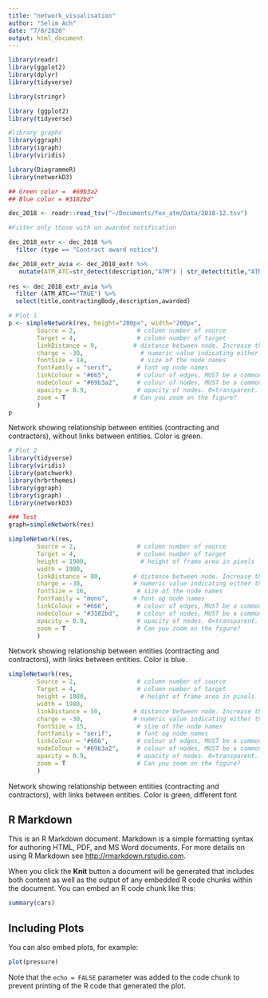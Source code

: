 ```yaml
---
title: "network_visualisation"
author: "Selim Ach"
date: "7/8/2020"
output: html_document
---
```


```r

library(readr)
library(ggplot2)
library(dplyr)
library(tidyverse)

library(stringr)

library (ggplot2)
library(tidyverse)

#library graphs
library(ggraph)
library(igraph)
library(viridis)

library(DiagrammeR)
library(networkD3)

## Green color =  #69b3a2
## Blue color = #3182bd"

dec_2018 <- readr::read_tsv("~/Documents/fox_atm/Data/2018-12.tsv")

#Filter only those with an awarded notification

dec_2018_extr <- dec_2018 %>% 
  filter (type == "Contract award notice")

dec_2018_extr_avia <- dec_2018_extr %>% 
   mutate(ATM_ATC=str_detect(description,"ATM") | str_detect(title,"ATM") | str_detect(title,pattern = "Air traffic") | str_detect(description,pattern = "Air") | str_detect(title,"ATC"))
        
res <- dec_2018_extr_avia %>% 
  filter (ATM_ATC=="TRUE") %>% 
  select(title,contractingBody,description,awarded)

# Plot 1
p <- simpleNetwork(res, height="200px", width="200px",
        Source = 2,                 # column number of source
        Target = 4,                 # column number of target
        linkDistance = 9,          # distance between node. Increase this value to have more space between nodes
        charge = -30,                # numeric value indicating either the strength of the node repulsion (negative value) or attraction (positive value)
        fontSize = 14,               # size of the node names
        fontFamily = "serif",       # font og node names
        linkColour = "#665",        # colour of edges, MUST be a common colour for the whole graph
        nodeColour = "#69b3a2",     # colour of nodes, MUST be a common colour for the whole graph
        opacity = 0.9,              # opacity of nodes. 0=transparent. 1=no transparency
        zoom = T                   # Can you zoom on the figure?
        )
p

```
Network showing relationship between entities (contracting and contractors), without links between entities. Color is green. 


```r

# Plot 2 
library(tidyverse)
library(viridis)
library(patchwork)
library(hrbrthemes)
library(ggraph)
library(igraph)
library(networkD3)

### Test
graph=simpleNetwork(res)

simpleNetwork(res,     
        Source = 2,                 # column number of source
        Target = 4,                 # column number of target
        height = 1900,               # height of frame area in pixels
        width = 1980,
        linkDistance = 80,         # distance between node. Increase this value to have more space between nodes
        charge = -30,              # numeric value indicating either the strength of the node repulsion (negative value) or attraction (positive value)
        fontSize = 16,              # size of the node names
        fontFamily = "mono",       # font og node names
        linkColour = "#666",        # colour of edges, MUST be a common colour for the whole graph
        nodeColour = "#3182bd",     # colour of nodes, MUST be a common colour for the whole graph
        opacity = 0.9,              # opacity of nodes. 0=transparent. 1=no transparency
        zoom = T                    # Can you zoom on the figure?
        )
```

Network showing relationship between entities (contracting and contractors), with links between entities. Color is blue. 


```r

simpleNetwork(res,   
        Source = 2,                 # column number of source
        Target = 4,                 # column number of target
        height = 1880,               # height of frame area in pixels
        width = 1980,
        linkDistance = 50,         # distance between node. Increase this value to have more space between nodes
        charge = -30,              # numeric value indicating either the strength of the node repulsion (negative value) or attraction (positive value)
        fontSize = 15,              # size of the node names
        fontFamily = "serif",       # font og node names
        linkColour = "#666",        # colour of edges, MUST be a common colour for the whole graph
        nodeColour = "#69b3a2",     # colour of nodes, MUST be a common colour for the whole graph
        opacity = 0.9,              # opacity of nodes. 0=transparent. 1=no transparency
        zoom = T                    # Can you zoom on the figure?
        )
```

Network showing relationship between entities (contracting and contractors), with links between entities. Color is green, different font 


## R Markdown

This is an R Markdown document. Markdown is a simple formatting syntax for authoring HTML, PDF, and MS Word documents. For more details on using R Markdown see <http://rmarkdown.rstudio.com>.

When you click the **Knit** button a document will be generated that includes both content as well as the output of any embedded R code chunks within the document. You can embed an R code chunk like this:

```r
summary(cars)
```

## Including Plots

You can also embed plots, for example:

```r
plot(pressure)
```

Note that the `echo = FALSE` parameter was added to the code chunk to prevent printing of the R code that generated the plot.
